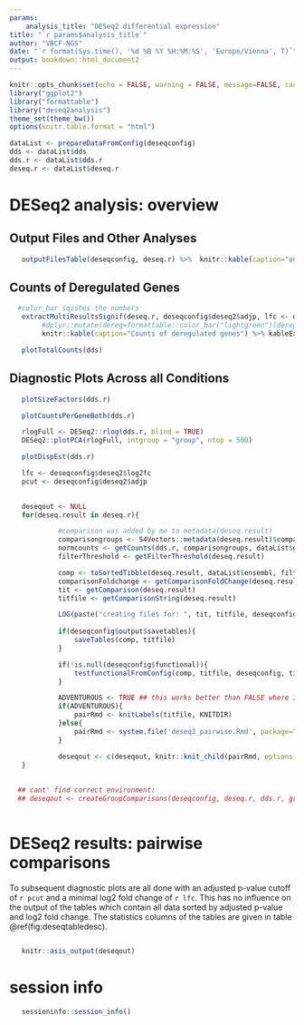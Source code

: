 ```yaml
---
params: 
    analysis_title: "DESeq2 differential expression"
title: "`r params$analysis_title`"
author: "VBCF-NGS"
date: "`r format(Sys.time(), '%d %B %Y %H:%M:%S', 'Europe/Vienna', T)`"
output: bookdown::html_document2
---
```


<style type="text/css">

.figure {
  border: 1px solid black;
  padding: 1em;
  margin-top: 1em;
  margin-bottom: 1em;
}

.figure .figure {
  border: 0px;
  padding: 0px;
  margin: 0px;
}

.book .book-body .page-wrapper .page-inner {
  max-width: 90%;
}

</style>



```r
knitr::opts_chunk$set(echo = FALSE, warning = FALSE, message=FALSE, cache=FALSE, cache.path=KNITDIR)
library("ggplot2")
library("formattable")
library("deseq2analysis")
theme_set(theme_bw())
options(knitr.table.format = "html") 
```

```r
dataList <- prepareDataFromConfig(deseqconfig)
dds <- dataList$dds
dds.r <- dataList$dds.r
deseq.r <- dataList$deseq.r
```

# DESeq2 analysis: overview


## Output Files and Other Analyses

```r
   outputFilesTable(deseqconfig, deseq.r) %>%  knitr::kable(caption="output files") %>% kableExtra::kable_styling(bootstrap_options = c("striped", "hover"), latex_options = "striped")
```


## Counts of Deregulated Genes
```r

  #color_bar sqishes the numbers
   extractMultiResultsSignif(deseq.r, deseqconfig$deseq2$adjp, lfc <- deseqconfig$deseq2$log2fc)  %>% 
        #dplyr::mutate(dereg=formattable::color_bar("lightgreen")(dereg), up=formattable::color_bar("lightyellow")(up), down=formattable::color_bar("lightorange")(down)) %>%
        knitr::kable(caption="Counts of deregulated genes") %>% kableExtra::kable_styling(bootstrap_options = c("striped", "hover"), latex_options = "striped")

```



```r
   plotTotalCounts(dds)
```

## Diagnostic Plots Across all Conditions

```r
   plotSizeFactors(dds.r)
```


```r
   plotCountsPerGeneBoth(dds.r)
```


```r
   rlogFull <- DESeq2::rlog(dds.r, blind = TRUE)
   DESeq2::plotPCA(rlogFull, intgroup = "group", ntop = 500)
```


```r
   plotDispEst(dds.r)
```

```r
   
   lfc <- deseqconfig$deseq2$log2fc
   pcut <- deseqconfig$deseq2$adjp 
   

   deseqout <- NULL
   for(deseq.result in deseq.r){

            #comparison was added by me to metadata(deseq.result)
            comparisongroups <- S4Vectors::metadata(deseq.result)$comparison[2:3]
            normcounts <- getCounts(dds.r, comparisongroups, dataList$grouping)
            filterThreshold <- getFilterThreshold(deseq.result)

            comp <- toSortedTibble(deseq.result, dataList$ensembl, filterThreshold, normcounts)
            comparisonFoldchange <- getComparisonFoldChange(deseq.result)
            tit <- getComparison(deseq.result)
            titfile <- getComparisonString(deseq.result)

            LOG(paste("creating files for: ", tit, titfile, deseqconfig$output$savetables ))
            
            if(deseqconfig$output$savetables){
                saveTables(comp, titfile)
            }

            if(!is.null(deseqconfig$functional)){
                testfunctionalFromConfig(comp, titfile, deseqconfig, tit)
            }

            ADVENTUROUS <- TRUE ## this works better than FALSE where I don't find any output files after the 1. loop.
            if(ADVENTUROUS){
                pairRmd <- knitLabels(titfile, KNITDIR)
            }else{
                pairRmd <- system.file('deseq2_pairwise.Rmd', package="deseq2analysis")
            }

            deseqout <- c(deseqout, knitr::knit_child(pairRmd, options = list(echo = FALSE, warning = FALSE, results = 'hide')))
   }
  
   
  ## cant' find correct environment:
  ## deseqout <- createGroupComparisons(deseqconfig, deseq.r, dds.r, grouping, ensembl)
   
```

# DESeq2 results: pairwise comparisons

To subsequent diagnostic plots are all done with 
an adjusted p-value cutoff of `r pcut` and a minimal
log2 fold change of `r lfc`. This has no influence on the output of the tables which contain all data
sorted by adjusted p-value and log2 fold change. The statistics columns of the tables are given in table \@ref(fig:deseqtabledesc).

```r
     

```


```r
   knitr::asis_output(deseqout)
```

# session info
```r
   sessioninfo::session_info()
```



